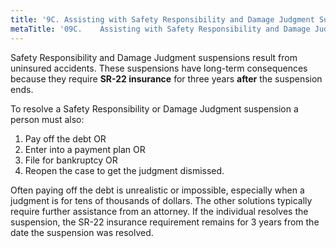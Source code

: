 ```yaml
---
title: '9C.	Assisting with Safety Responsibility and Damage Judgment Suspensions'
metaTitle: '09C.	Assisting with Safety Responsibility and Damage Judgment Suspensions'
---
```

<!--- Page 11 -->
Safety Responsibility and Damage Judgment suspensions result from uninsured accidents. These suspensions have long-term consequences because they require **SR-22 insurance** for three years **after** the suspension ends.

To resolve a Safety Responsibility or Damage Judgment suspension a person must also:
1. Pay off the debt OR
2. Enter into a payment plan OR
3. File for bankruptcy OR
4. Reopen the case to get the judgment dismissed.

Often paying off the debt is unrealistic or impossible, especially when a judgment is for tens of thousands of dollars. The other solutions typically require further assistance from an attorney. If the individual resolves the suspension, the SR-22 insurance requirement remains for 3 years from the date the suspension was resolved.
